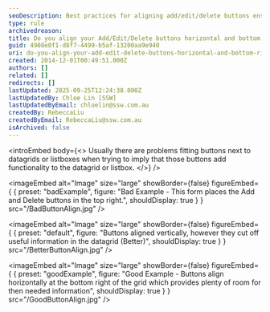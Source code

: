 ```yaml
---
seoDescription: Best practices for aligning add/edit/delete buttons ensure a seamless user experience by placing them horizontally at the bottom right of datagrids and listboxes.
type: rule
archivedreason:
title: Do you align your Add/Edit/Delete buttons horizontal and bottom right?
guid: 4908e0f1-d8f7-4499-b5af-13200aa9e940
uri: do-you-align-your-add-edit-delete-buttons-horizontal-and-bottom-right
created: 2014-12-01T00:49:51.000Z
authors: []
related: []
redirects: []
lastUpdated: 2025-09-25T12:24:38.000Z
lastUpdatedBy: Chloe Lin [SSW]
lastUpdatedByEmail: chloelin@ssw.com.au
createdBy: RebeccaLiu
createdByEmail: RebeccaLiu@ssw.com.au
isArchived: false
---
```


<introEmbed
  body={<>
Usually there are problems fitting buttons next to datagrids or listboxes when trying to imply that those buttons add functionality to the datagrid or listbox.
  </>}
/>

<imageEmbed
  alt="Image"
  size="large"
  showBorder={false}
  figureEmbed={ {
    preset: "badExample",
    figure: "Bad Example - This form places the Add and Delete buttons in the top right.",
    shouldDisplay: true
  } }
  src="/BadButtonAlign.jpg"
/>



<imageEmbed
  alt="Image"
  size="large"
  showBorder={false}
  figureEmbed={ {
    preset: "default",
    figure: "Buttons aligned vertically, however they cut off useful information in the datagrid (Better)",
    shouldDisplay: true
  } }
  src="/BetterButtonAlign.jpg"
/>


<imageEmbed
  alt="Image"
  size="large"
  showBorder={false}
  figureEmbed={ {
    preset: "goodExample",
    figure: "Good Example - Buttons align horizontally at the bottom right of the grid which provides plenty of room for then needed information",
    shouldDisplay: true
  } }
  src="/GoodButtonAlign.jpg"
/>

